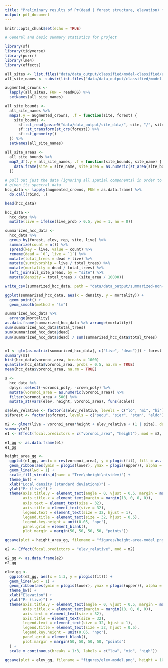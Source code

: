 ```yaml
---
title: "Preliminary results of Pr(dead | forest structure, elevation) for #mtnclim2018"
output: pdf_document
---
```


```r
knitr::opts_chunk$set(echo = TRUE)
```


```r
# General and basic summary statistics for project

library(sf)
library(tidyverse)
library(purrr)
library(lme4)
library(effects)

all_sites <- list.files("data/data_output/classified/model-classified/augmented-crowns", full.names = TRUE)
all_site_names <- substr(list.files("data/data_output/classified/model-classified/augmented-crowns"), start = 1, stop = 9)

augmented_crowns <- 
  lapply(all_sites, FUN = readRDS) %>% 
  setNames(all_site_names)

all_site_bounds <-
  all_site_names %>% 
  map2(.y = augmented_crowns, .f = function(site, forest) {
    site_bounds <-
      sf::st_read(paste0("data/data_output/site_data/", site, "/", site, "_mission-footprint/", site, "_site-bounds.geoJSON")) %>% 
      sf::st_transform(st_crs(forest)) %>% 
      sf::st_geometry()
  }) %>% 
  setNames(all_site_names)

all_site_areas <-
  all_site_bounds %>% 
  map2_df(.y = all_site_names, .f = function(site_bounds, site_name) {
    data.frame(site = site_name, site_area = as.numeric(st_area(site_bounds)), stringsAsFactors = FALSE)
  })

# pull out just the data (ignoring all spatial components) in order to model the probability of a tree being alive
# given its spectral data
hcc_data <- lapply(augmented_crowns, FUN = as.data.frame) %>%
  do.call(rbind, .)

head(hcc_data)

hcc_data <- 
  hcc_data %>% 
  mutate(live = ifelse(live_prob > 0.5, yes = 1, no = 0))

summarized_hcc_data <-
  hcc_data %>% 
  group_by(forest, elev, rep, site, live) %>% 
  summarize(count = n()) %>% 
  spread(key = live, value = count) %>% 
  rename(dead = `0`, live = `1`) %>% 
  mutate(total_trees = dead + live) %>% 
  mutate(survivorship = live / total_trees) %>% 
  mutate(mortality = dead / total_trees) %>% 
  left_join(all_site_areas, by = "site") %>% 
  mutate(density = total_trees / (site_area / 10000))

write_csv(summarized_hcc_data, path = "data/data_output/summarized-non-spatial-site-data.csv")

ggplot(summarized_hcc_data, aes(x = density, y = mortality)) + 
  geom_point() +
  geom_smooth(method = "lm")

summarized_hcc_data %>% 
  arrange(mortality)
as.data.frame(summarized_hcc_data %>% arrange(mortality))
sum(summarized_hcc_data$total_trees)
sum(summarized_hcc_data$dead)
sum(summarized_hcc_data$dead) / sum(summarized_hcc_data$total_trees)


m1 <- glm(as.matrix(summarized_hcc_data[, c("live", "dead")]) ~ forest + elev + density, data = summarized_hcc_data, family = "binomial")
summary(m1)
hist(hcc_data$voronoi_area, breaks = 1000)
quantile(hcc_data$voronoi_area, probs = 0.5, na.rm = TRUE)
mean(hcc_data$voronoi_area, na.rm = TRUE)

s <- 
  hcc_data %>%
  dplyr::select(-voronoi_poly, -crown_poly) %>% 
  mutate(voronoi_area = as.numeric(voronoi_area)) %>% 
  filter(voronoi_area < 500) %>% 
  mutate_at(vars(elev, height, voronoi_area), funs(scale))

s$elev_relative <- factor(s$elev_relative, levels = c("lo", "mi", "hi"))
s$forest <- factor(s$forest, levels = c("sequ", "sier", "stan", "eldo"))

m2 <- glmer(live ~ voronoi_area*height + elev_relative + (1 | site), data = s[s$forest != "sier", ], family = "binomial", glmerControl(optimizer = "bobyqa"))
summary(m2)
e1 <- Effect(focal.predictors = c("voronoi_area", "height"), mod = m2, xlevels = list(voronoi_area = seq(-2, 2, length.out = 15), height = seq(-2, 2, length.out = 3)))

e1_gg <- as.data.frame(e1)
e1_gg

height_area_gg <- 
  ggplot(e1_gg, aes(x = rev(voronoi_area), y = plogis(fit), fill = as.factor(height))) +
  geom_ribbon(aes(ymin = plogis(lower), ymax = plogis(upper)), alpha = 0.4) +
  geom_line(lwd = 1) +
  scale_fill_viridis_d(name = "Tree\nheight\n(stdev)") +
  theme_bw() +
  xlab("Local density (standard deviations)") +
  ylab("Pr (live)") +
  theme(axis.title.y = element_text(angle = 0, vjust = 0.5, margin = margin(0, 18, 0, 0)),
        axis.title.x = element_text(margin = margin(18, 0, 0, 0)),
        axis.text = element_text(size = 32),
        axis.title = element_text(size = 32),
        legend.text = element_text(size = 32, hjust = 1),
        legend.title = element_text(size = 32, hjust = 0.5),
        legend.key.height = unit(0.05, "npc"),
        panel.grid = element_blank(),
        plot.margin = margin(50, 50, 50, 50, "points"))

ggsave(plot = height_area_gg, filename = "figures/height-area-model.png", height = 10, width = 12, units = "in", dpi = 600)

e2 <- Effect(focal.predictors = "elev_relative", mod = m2)

e2_gg <- as.data.frame(e2) 
e2_gg 

elev_gg <- 
  ggplot(e2_gg, aes(x = 1:3, y = plogis(fit))) +
  geom_line(lwd = 1) +
  geom_ribbon(aes(ymin = plogis(lower), ymax = plogis(upper)), alpha = 0.4) +
  theme_bw() +
  xlab("Elevation") +
  ylab("Pr (live)") +
  theme(axis.title.y = element_text(angle = 0, vjust = 0.5, margin = margin(0, 18, 0, 0)),
        axis.title.x = element_text(margin = margin(18, 0, 0, 0)),
        axis.text = element_text(size = 32),
        axis.title = element_text(size = 32),
        legend.text = element_text(size = 32, hjust = 1),
        legend.title = element_text(size = 32, hjust = 0.5),
        legend.key.height = unit(0.05, "npc"),
        panel.grid = element_blank(),
        plot.margin = margin(50, 50, 50, 50, "points")
  ) +
  scale_x_continuous(breaks = 1:3, labels = c("low", "mid", "high"))

ggsave(plot = elev_gg, filename = "figures/elev-model.png", height = 10, width = 12, units = "in", dpi = 600) 

```
